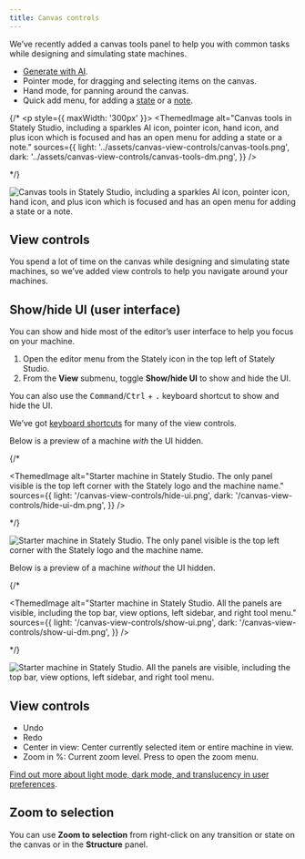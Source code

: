 ```yaml
---
title: Canvas controls
---
```



We’ve recently added a canvas tools panel to help you with common tasks while designing and simulating state machines.

- <Sparkles size={18} /> [Generate with AI](generate-flow.mdx).
- <MousePointer2 size={18} /> Pointer mode, for dragging and selecting items on the
  canvas.
- <Hand size={18} /> Hand mode, for panning around the canvas.
- <PlusSquare size={18} /> Quick add menu, for adding a [state](editor-states-and-transitions.mdx)
  or a [note](annotations.mdx).

{/* <p style={{ maxWidth: '300px' }}>
  <ThemedImage
    alt="Canvas tools in Stately Studio, including a sparkles AI icon, pointer icon, hand icon, and plus icon which is focused and has an open menu for adding a state or a note."
    sources={{
      light: '../assets/canvas-view-controls/canvas-tools.png',
      dark: '../assets/canvas-view-controls/canvas-tools-dm.png',
    }}
  />
</p> */}

![Canvas tools in Stately Studio, including a sparkles AI icon, pointer icon, hand icon, and plus icon which is focused and has an open menu for adding a state or a note.](../assets/canvas-view-controls/canvas-tools.png)

## View controls

You spend a lot of time on the canvas while designing and simulating state machines, so we’ve added view controls to help you navigate around your machines.

## Show/hide UI (user interface)

You can show and hide most of the editor’s user interface to help you focus on your machine.

1. Open the editor menu from the Stately icon in the top left of Stately Studio.
2. From the **View** submenu, toggle <Check size={18} /> **Show/hide UI** to show and hide the UI.

You can also use the <kbd>Command</kbd>/<kbd>Ctrl</kbd> + <kbd>.</kbd> keyboard shortcut to show and hide the UI.

<Callout>

We’ve got [keyboard shortcuts](keyboard-shortcuts.mdx) for many of the view controls.

</Callout>

Below is a preview of a machine _with_ the UI hidden.

{/* <p>
  <ThemedImage
    alt="Starter machine in Stately Studio. The only panel visible is the top left corner with the Stately logo and the machine name."
    sources={{
      light: '/canvas-view-controls/hide-ui.png',
      dark: '/canvas-view-controls/hide-ui-dm.png',
    }}
  />
</p> */}

![Starter machine in Stately Studio. The only panel visible is the top left corner with the Stately logo and the machine name.](../assets/canvas-view-controls/hide-ui.png)

Below is a preview of a machine _without_ the UI hidden.

{/* <p>
  <ThemedImage
    alt="Starter machine in Stately Studio. All the panels are visible, including the top bar, view options, left sidebar, and right tool menu."
    sources={{
      light: '/canvas-view-controls/show-ui.png',
      dark: '/canvas-view-controls/show-ui-dm.png',
    }}
  />
</p> */}

![Starter machine in Stately Studio. All the panels are visible, including the top bar, view options, left sidebar, and right tool menu.](../assets/canvas-view-controls/show-ui.png)


## View controls

- <Undo size={18} /> Undo
- <Redo size={18} /> Redo
- <Scan size={18} /> Center in view: Center currently selected item or entire machine
  in view.
- Zoom in %: Current zoom level. Press to open the zoom menu.

<Callout>

[Find out more about light mode, dark mode, and translucency in user preferences](user-preferences.mdx).

</Callout>

## Zoom to selection

You can use **Zoom to selection** from right-click on any transition or state on the canvas or in the <ListTree size={18} /> **Structure** panel.
